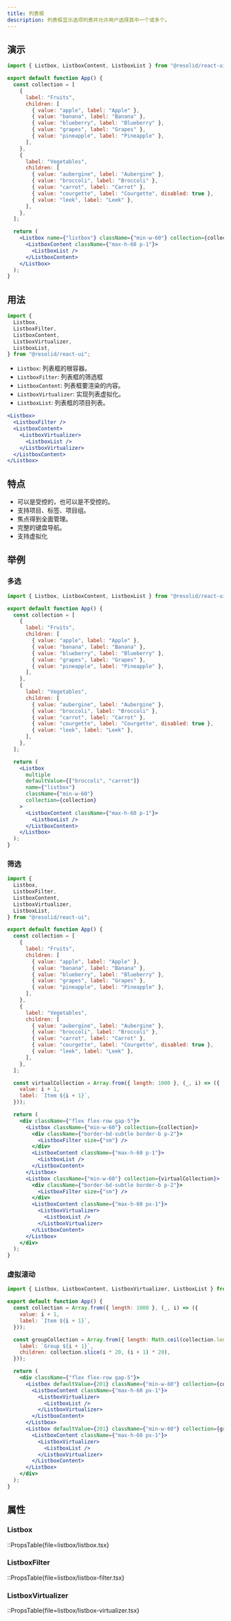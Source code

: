 ```yaml
---
title: 列表框
description: 列表框显示选项列表并允许用户选择其中一个或多个。
---
```


## 演示

```jsx demo online=Listbox componentProps=listbox/listbox.tsx|size,disabled,readOnly,invalid
import { Listbox, ListboxContent, ListboxList } from "@resolid/react-ui";

export default function App() {
  const collection = [
    {
      label: "Fruits",
      children: [
        { value: "apple", label: "Apple" },
        { value: "banana", label: "Banana" },
        { value: "blueberry", label: "Blueberry" },
        { value: "grapes", label: "Grapes" },
        { value: "pineapple", label: "Pineapple" },
      ],
    },
    {
      label: "Vegetables",
      children: [
        { value: "aubergine", label: "Aubergine" },
        { value: "broccoli", label: "Broccoli" },
        { value: "carrot", label: "Carrot" },
        { value: "courgette", label: "Courgette", disabled: true },
        { value: "leek", label: "Leek" },
      ],
    },
  ];

  return (
    <Listbox name={"listbox"} className={"min-w-60"} collection={collection}>
      <ListboxContent className={"max-h-60 p-1"}>
        <ListboxList />
      </ListboxContent>
    </Listbox>
  );
}
```

## 用法

```js
import {
  Listbox,
  ListboxFilter,
  ListboxContent,
  ListboxVirtualizer,
  ListboxList,
} from "@resolid/react-ui";
```

- `Listbox`: 列表框的根容器。
- `ListboxFilter`: 列表框的筛选框
- `ListboxContent`: 列表框要渲染的内容。
- `ListboxVirtualizer`: 实现列表虚拟化。
- `ListboxList`: 列表框的项目列表。

```jsx
<Listbox>
  <ListboxFilter />
  <ListboxContent>
    <ListboxVirtualizer>
      <ListboxList />
    </ListboxVirtualizer>
  </ListboxContent>
</Listbox>
```

## 特点

- 可以是受控的，也可以是不受控的。
- 支持项目、标签、项目组。
- 焦点得到全面管理。
- 完整的键盘导航。
- 支持虚拟化

## 举例

### 多选

```jsx demo
import { Listbox, ListboxContent, ListboxList } from "@resolid/react-ui";

export default function App() {
  const collection = [
    {
      label: "Fruits",
      children: [
        { value: "apple", label: "Apple" },
        { value: "banana", label: "Banana" },
        { value: "blueberry", label: "Blueberry" },
        { value: "grapes", label: "Grapes" },
        { value: "pineapple", label: "Pineapple" },
      ],
    },
    {
      label: "Vegetables",
      children: [
        { value: "aubergine", label: "Aubergine" },
        { value: "broccoli", label: "Broccoli" },
        { value: "carrot", label: "Carrot" },
        { value: "courgette", label: "Courgette", disabled: true },
        { value: "leek", label: "Leek" },
      ],
    },
  ];

  return (
    <Listbox
      multiple
      defaultValue={["broccoli", "carrot"]}
      name={"listbox"}
      className={"min-w-60"}
      collection={collection}
    >
      <ListboxContent className={"max-h-60 p-1"}>
        <ListboxList />
      </ListboxContent>
    </Listbox>
  );
}
```

### 筛选

```jsx demo
import {
  Listbox,
  ListboxFilter,
  ListboxContent,
  ListboxVirtualizer,
  ListboxList,
} from "@resolid/react-ui";

export default function App() {
  const collection = [
    {
      label: "Fruits",
      children: [
        { value: "apple", label: "Apple" },
        { value: "banana", label: "Banana" },
        { value: "blueberry", label: "Blueberry" },
        { value: "grapes", label: "Grapes" },
        { value: "pineapple", label: "Pineapple" },
      ],
    },
    {
      label: "Vegetables",
      children: [
        { value: "aubergine", label: "Aubergine" },
        { value: "broccoli", label: "Broccoli" },
        { value: "carrot", label: "Carrot" },
        { value: "courgette", label: "Courgette", disabled: true },
        { value: "leek", label: "Leek" },
      ],
    },
  ];

  const virtualCollection = Array.from({ length: 1000 }, (_, i) => ({
    value: i + 1,
    label: `Item ${i + 1}`,
  }));

  return (
    <div className={"flex flex-row gap-5"}>
      <Listbox className={"min-w-60"} collection={collection}>
        <div className={"border-bd-subtle border-b p-2"}>
          <ListboxFilter size={"sm"} />
        </div>
        <ListboxContent className={"max-h-60 p-1"}>
          <ListboxList />
        </ListboxContent>
      </Listbox>
      <Listbox className={"min-w-60"} collection={virtualCollection}>
        <div className={"border-bd-subtle border-b p-2"}>
          <ListboxFilter size={"sm"} />
        </div>
        <ListboxContent className={"max-h-60 px-1"}>
          <ListboxVirtualizer>
            <ListboxList />
          </ListboxVirtualizer>
        </ListboxContent>
      </Listbox>
    </div>
  );
}
```

### 虚拟滚动

```jsx demo
import { Listbox, ListboxContent, ListboxVirtualizer, ListboxList } from "@resolid/react-ui";

export default function App() {
  const collection = Array.from({ length: 1000 }, (_, i) => ({
    value: i + 1,
    label: `Item ${i + 1}`,
  }));

  const groupCollection = Array.from({ length: Math.ceil(collection.length / 20) }, (_, i) => ({
    label: `Group ${i + 1}`,
    children: collection.slice(i * 20, (i + 1) * 20),
  }));

  return (
    <div className={"flex flex-row gap-5"}>
      <Listbox defaultValue={201} className={"min-w-60"} collection={collection}>
        <ListboxContent className={"max-h-60 px-1"}>
          <ListboxVirtualizer>
            <ListboxList />
          </ListboxVirtualizer>
        </ListboxContent>
      </Listbox>
      <Listbox defaultValue={201} className={"min-w-60"} collection={groupCollection}>
        <ListboxContent className={"max-h-60 px-1"}>
          <ListboxVirtualizer>
            <ListboxList />
          </ListboxVirtualizer>
        </ListboxContent>
      </Listbox>
    </div>
  );
}
```

## 属性

### Listbox

::PropsTable{file=listbox/listbox.tsx}

### ListboxFilter

::PropsTable{file=listbox/listbox-filter.tsx}

### ListboxVirtualizer

::PropsTable{file=listbox/listbox-virtualizer.tsx}

